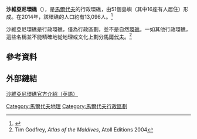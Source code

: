 {{Infobox settlement
|name                    = 沙維亞尼環礁
|settlement_type         = 行政環礁
|image_skyline           = Shaviyani Atoll.png
|imagesize               = 250px
|latd = 3 |latm = 28 |lats = 0 |latNS = N
|longd = 73 |longm = 31 |longs = 0 |longEW = E
|nickname                = 
|motto                   = 
|pushpin_map             = 
|pushpin_map1            = 
|pushpin_label_position  = 
|pushpin_map_alt         = 
|pushpin_mapsize         = 
|pushpin_map_caption     = 沙維亞尼環礁在[[馬爾代夫|馬爾代夫]]的位置
|coor_pinpoint           = 
|coordinates_type        = 
|coordinates_display     = 
|coordinates_footnotes   = 
|subdivision_type        = 國家
|subdivision_name        = [[馬爾代夫|馬爾代夫]]
|subdivision_type1       = 治府
|subdivision_name1       = Funadhoo
|leader_title1           = 
|leader_name1            = 
|population              = 13,096
|total_type              = 
|unit_pref               = 
|area_magnitude          = 
|area_footnotes          = 
|area_total_km2          = 14.42
|area_total_sq_mi        = 
|area_total_dunam        = 
|area_land_km2           = 
|area_land_sq_mi         = 
|area_water_km2          = 
|area_water_sq_mi        = 
|area_water_percent      = 
|timezone                 = [[馬爾代夫標準時間|馬爾代夫標準時間]]
|utc_offset               = +5
|timezone_DST             = 
|utc_offset_DST           = 
|postal_code_type        = 
|postal_code             = 
|area_code_type          = 
|area_code               = 
|website                 = 
|footnotes               = 
}}
'''沙維亞尼環礁'''（{{lang-dv|މިލަދުންމަޑުލު_އުތުރުބުރި}}），是[[馬爾代夫|馬爾代夫]]的行政環礁，由51個島嶼（其中16座有人居住）形成。在2014年，該環礁的人口約有13,096人。<ref>{{Cite web |url=https://www.citypopulation.de/Maldives.html |title=存档副本 |accessdate=2017-01-01 |archive-date=2016-11-08 |archive-url=https://web.archive.org/web/20161108133517/https://www.citypopulation.de/Maldives.html |dead-url=no }}</ref>

沙維亞尼環礁是行政環礁，僅為行政區劃，並不是自然[[環礁|環礁]]。一如其他行政環礁，這些名稱並不能精確地從地理或文化上劃分[[馬爾代夫|馬爾代夫]]。<ref>Tim Godfrey, ''Atlas of the Maldives'', Atoll Editions 2004</ref>

== 參考資料==
{{reflist|30em}}

== 外部鏈結 ==
[http://www.atollsofmaldives.gov.mv/atolls/Shaviyani_Atoll 沙維亞尼環礁官方介紹（英語）] {{Wayback|url=http://www.atollsofmaldives.gov.mv/atolls/Shaviyani_Atoll |date=20190602213406 }}
{{Maldives-geo-stub}}

{{馬爾代夫行政規劃|state=expanded}}

[[Category:馬爾代夫地理|Category:馬爾代夫地理]]
[[Category:馬爾代夫行政區劃|Category:馬爾代夫行政區劃]]